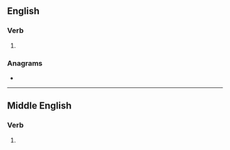 ==English==

===Verb===
{{head|en|verb}}

# {{obsolete spelling of|en|bury}}

===Anagrams===
* {{anagrams|en|a=beruy|buyer|rebuy}}

----

==Middle English==

===Verb===
{{head|enm|verb}}

# {{alternative form of|enm|berien}}